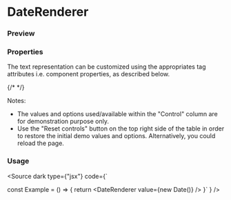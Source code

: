 
<Meta of={DateRendererStories} name="DateRenderer Documentation"  />

# DateRenderer

<Description of={DateRendererStories} />

### Preview

<Primary />

### Properties

The text representation can be customized using the appropriates tag attributes i.e. component properties, as described below.

<Controls of={DateRendererStories.Playground} />
{/* <ArgTypes of={DateRendererStories} sort="requiredFirst" /> */}

Notes:

- The values and options used/available within the "Control" column are for demonstration purpose only.
- Use the "Reset controls" button on the top right side of the table in order to restore the initial demo values and options. Alternatively, you could reload the page.

### Usage

<Source dark type={"jsx"} code={`

const Example = () => {
    return <DateRenderer value={new Date()} />
}`
} />
